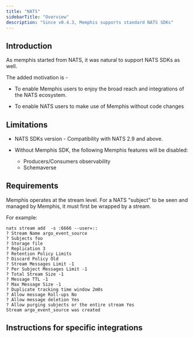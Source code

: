 ```yaml
---
title: "NATS"
sidebarTitle: "Overview"
description: "Since v0.4.3, Memphis supports standard NATS SDKs"
---
```


## Introduction

As memphis started from NATS, it was natural to support NATS SDKs as well.

The added motivation is -

- To enable Memphis users to enjoy the broad reach and integrations of the NATS
  ecosystem.

- To enable NATS users to make use of Memphis without code changes

## Limitations

- NATS SDKs version - Compatibility with NATS 2.9 and above.

- Without Memphis SDK, the following Memphis features will be disabled:
  - Producers/Consumers observability
  - Schemaverse

## Requirements

Memphis operates at the stream level. For a NATS "subject" to be seen and
managed by Memphis, it must first be wrapped by a stream.

For example:

```
nats stream add  -s :6666 --user=::
? Stream Name argo_event_source
? Subjects foo
? Storage file
? Replication 3
? Retention Policy Limits
? Discard Policy Old
? Stream Messages Limit -1
? Per Subject Messages Limit -1
? Total Stream Size -1
? Message TTL -1
? Max Message Size -1
? Duplicate tracking time window 2m0s
? Allow message Roll-ups No
? Allow message deletion Yes
? Allow purging subjects or the entire stream Yes
Stream argo_event_source was created
```

## Instructions for specific integrations

<Card
  title="Argo and Memphis"
  href="/sdks-and-protocols/nats/argo-and-memphis"
/>
